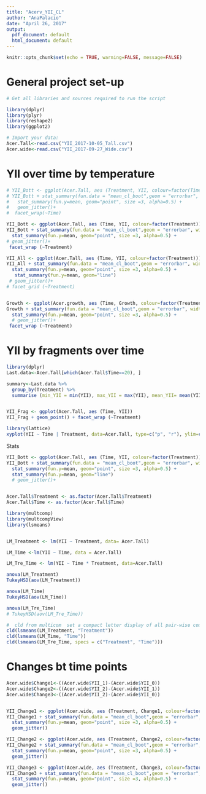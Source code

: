 ```yaml
---
title: "Acerv_YII_CL"
author: "AnaPalacio"
date: "April 26, 2017"
output:
  pdf_document: default
  html_document: default
---
```


```r
knitr::opts_chunk$set(echo = TRUE, warning=FALSE, message=FALSE)
```

# General project set-up 

```r

# Get all libraries and sources required to run the script

library(dplyr)
library(plyr)
library(reshape2)
library(ggplot2)

# Import your data: 
Acer.Tall<-read.csv("YII_2017-10-05_Tall.csv")
Acer.wide<-read.csv("YII_2017-09-27_Wide.csv")
```


# YII over time by temperature

```r
# YII_Bott <- ggplot(Acer.Tall, aes (Treatment, YII, colour=factor(Time)))
# YII_Bott + stat_summary(fun.data = "mean_cl_boot",geom = "errorbar", width = 0.2)+
#   stat_summary(fun.y=mean, geom="point", size =3, alpha=0.5) +
#   geom_jitter()+
#  facet_wrap(~Time)

YII_Bott <- ggplot(Acer.Tall, aes (Time, YII, colour=factor(Treatment)))
YII_Bott + stat_summary(fun.data = "mean_cl_boot",geom = "errorbar", width = 0.2)+
  stat_summary(fun.y=mean, geom="point", size =3, alpha=0.5) +
# geom_jitter()+
 facet_wrap (~Treatment)

YII_All <- ggplot(Acer.Tall, aes (Time, YII, colour=factor(Treatment)))
YII_All + stat_summary(fun.data = "mean_cl_boot",geom = "errorbar", width = 0.2)+
  stat_summary(fun.y=mean, geom="point", size =3, alpha=0.5) +
   stat_summary(fun.y=mean, geom="line")
 # geom_jitter()+
# facet_grid (~Treatment)


Growth <- ggplot(Acer.growth, aes (Time, Growth, colour=factor(Treatment)))
Growth + stat_summary(fun.data = "mean_cl_boot",geom = "errorbar", width = 0.2)+
  stat_summary(fun.y=mean, geom="point", size =3, alpha=0.5) +
  # geom_jitter()+
 facet_wrap (~Treatment)
```

# YII by fragments over time

```r
library(dplyr)
Last.data<-Acer.Tall[which(Acer.Tall$Time==20), ]

summary<-Last.data %>% 
  group_by(Treatment) %>%
  summarise (min_YII = min(YII), max_YII = max(YII), mean_YII= mean(YII))


YII_Frag <- ggplot(Acer.Tall, aes (Time, YII))
YII_Frag + geom_point() + facet_wrap (~Treatment)

library(lattice)
xyplot(YII ~ Time | Treatment, data=Acer.Tall, type=c("p", "r"), ylim=c(0.0, 0.7))
```

Stats

```r

YII_Bott <- ggplot(Acer.Tall, aes (Time, YII, colour=factor(Treatment)))
YII_Bott + stat_summary(fun.data = "mean_cl_boot",geom = "errorbar", width = 0.2)+
  stat_summary(fun.y=mean, geom="point", size =3, alpha=0.5) +
  stat_summary(fun.y=mean, geom="line")
  # geom_jitter()+


Acer.Tall$Treatment <- as.factor(Acer.Tall$Treatment)
Acer.Tall$Time <- as.factor(Acer.Tall$Time)

library(multcomp)
library(multcompView)
library(lsmeans)


LM_Treatment <- lm(YII ~ Treatment, data= Acer.Tall)

LM_Time <-lm(YII ~ Time, data = Acer.Tall)

LM_Tre_Time <- lm(YII ~ Time * Treatment, data=Acer.Tall)

anova(LM_Treatment)
TukeyHSD(aov(LM_Treatment))

anova(LM_Time)
TukeyHSD(aov(LM_Time))

anova(LM_Tre_Time)
# TukeyHSD(aov(LM_Tre_Time))

#  cld from multicom  set a compact letter display of all pair-wise comparisons.
cld(lsmeans(LM_Treatment, "Treatment"))
cld(lsmeans(LM_Time, "Time"))
cld(lsmeans(LM_Tre_Time, specs = c("Treatment", "Time")))

```

# Changes bt time points 

```r
Acer.wide$Change1<-((Acer.wide$YII_1)-(Acer.wide$YII_0))
Acer.wide$Change2<-((Acer.wide$YII_2)-(Acer.wide$YII_1))
Acer.wide$Change3<-((Acer.wide$YII_2)-(Acer.wide$YII_0))


YII_Change1 <- ggplot(Acer.wide, aes (Treatment, Change1, colour=factor(Treatment)))
YII_Change1 + stat_summary(fun.data = "mean_cl_boot",geom = "errorbar", width = 0.2)+
  stat_summary(fun.y=mean, geom="point", size =3, alpha=0.5) +
  geom_jitter()

YII_Change2 <- ggplot(Acer.wide, aes (Treatment, Change2, colour=factor(Treatment)))
YII_Change2 + stat_summary(fun.data = "mean_cl_boot",geom = "errorbar", width = 0.2)+
  stat_summary(fun.y=mean, geom="point", size =3, alpha=0.5) +
  geom_jitter()

YII_Change3 <- ggplot(Acer.wide, aes (Treatment, Change3, colour=factor(Treatment)))
YII_Change3 + stat_summary(fun.data = "mean_cl_boot",geom = "errorbar", width = 0.2)+
  stat_summary(fun.y=mean, geom="point", size =3, alpha=0.5) +
  geom_jitter()

```
